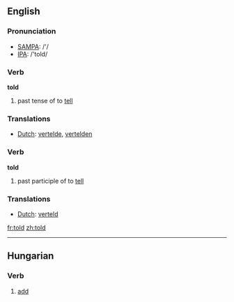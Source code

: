 ==English==

{{rank|world|thing|set|196|told|both|having|look}}

=== Pronunciation ===
*[[w:SAMPA|SAMPA]]: /'/
*[[w:IPA|IPA]]: /'told/

=== Verb ===
'''told'''
# past tense of to [[tell]]

=== Translations ===
*[[Dutch]]: [[vertelde]], [[vertelden]]

=== Verb ===
'''told'''
# past participle of to [[tell]]

=== Translations ===
*[[Dutch]]: [[verteld]]

[[fr:told]]
[[zh:told]]

-----

==Hungarian==

=== Verb ===

#[[add]]